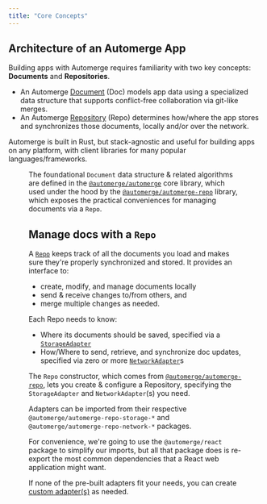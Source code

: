 ```yaml
---
title: "Core Concepts"
---
```




## Architecture of an Automerge App

Building apps with Automerge requires familiarity with two key concepts: **Documents** and **Repositories**.

- An Automerge [Document](/docs/reference/concepts/#documents) (Doc) models app data using a specialized data structure that supports conflict-free collaboration via git-like merges.
- An Automerge [Repository](/docs/reference/concepts/#repositories) (Repo) determines how/where the app stores and synchronizes those documents, locally and/or over the network.

Automerge is built in Rust, but stack-agnostic and useful for building apps on any platform, with client libraries for many popular languages/frameworks.

<a href="https://www.youtube.com/watch?v=Mr0a5KyD6BU" title='Watch "New algorithms for collaborative text editing" by Martin Kleppmann (Strange Loop 2023) on YouTube'>

<Figure
  src={architecture}
  alt="Diagram of automerge project components, including automerge and automerge-repo"
  caption='Automerge system diagram from  "New algorithms for collaborative text editing" by Martin Kleppmann (Strange Loop 2023)'
/>

</a>

The foundational `Document` data structure & related algorithms are defined in the [`@automerge/automerge`](https://github.com/automerge/automerge) core library, which used under the hood by the [`@automerge/automerge-repo`](https://github.com/automerge/automerge-repo) library, which exposes the practical conveniences for managing documents via a `Repo`.

## Manage docs with a `Repo`

A [`Repo`](/docs/reference/repositories/) keeps track of all the documents you load and makes sure they're properly synchronized and stored. It provides an interface to:

- create, modify, and manage documents locally
- send & receive changes to/from others, and
- merge multiple changes as needed.

Each Repo needs to know:

- Where its documents should be saved, specified via a [`StorageAdapter`](/docs/reference/repositories/storage/)
- How/Where to send, retrieve, and synchronize doc updates, specified via zero or more [`NetworkAdapter`](/docs/reference/repositories/networking/)s

The `Repo` constructor, which comes from [`@automerge/automerge-repo`](https://github.com/automerge/automerge-repo), lets you create & configure a Repository, specifying the `StorageAdapter` and `NetworkAdapter`(s) you need.

Adapters can be imported from their respective `@automerge/automerge-repo-storage-*` and `@automerge/automerge-repo-network-*` packages.

For convenience, we're going to use the `@automerge/react` package to simplify our imports, but all that package does is re-export the most common dependencies that a React web application might want.

<Admonition type='info' title="Roll your own adapter">

If none of the pre-built adapters fit your needs, you can create [custom adapter(s)](/docs/reference/repositories/storage/#roll-your-own) as needed.

</Admonition>
